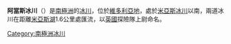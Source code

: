 {{unreferenced|time=2013-10-27T06:53:15+00:00}}
{{coord|78|7|S|163|38|E|type:glacier_region:AQ|display=title}}

'''阿當斯冰川'''（{{lang-en|Adams Glacier}}）是[[南極洲|南極洲]]的[[冰川|冰川]]，位於[[維多利亞地|維多利亞地]]，處於[[米亞斯冰川|米亞斯冰川]]以南，兩道冰川在距離[[米亞斯湖|米亞斯湖]]1.6公里處匯流，以[[英國|英國]]探險隊上尉命名。

{{DEFAULTSORT:Adams Glacier}}
[[Category:南極洲冰川|Category:南極洲冰川]]


{{ScottCoast-geo-stub}}